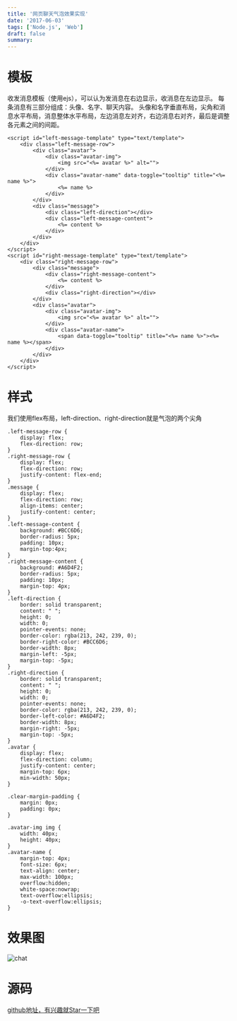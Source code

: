 ```yaml
---
title: '网页聊天气泡效果实现'
date: '2017-06-03'
tags: ['Node.js', 'Web']
draft: false
summary: 
---
```


# 模板
收发消息模板（使用ejs），可以认为发消息在右边显示，收消息在左边显示。
每条消息有三部分组成：头像、名字、聊天内容。
头像和名字垂直布局，尖角和消息水平布局，消息整体水平布局，左边消息左对齐，右边消息右对齐，最后是调整各元素之间的间距。
                            
```
<script id="left-message-template" type="text/template">
    <div class="left-message-row">
        <div class="avatar">
            <div class="avatar-img">
                <img src="<%= avatar %>" alt="">
            </div>
            <div class="avatar-name" data-toggle="tooltip" title="<%= name %>">
                <%= name %>
            </div>
        </div>
        <div class="message">
            <div class="left-direction"></div>
            <div class="left-message-content">
                <%= content %>
            </div>
        </div>
    </div>
</script>
<script id="right-message-template" type="text/template">
    <div class="right-message-row">
        <div class="message">
            <div class="right-message-content">
                <%= content %>
            </div>
            <div class="right-direction"></div>
        </div>
        <div class="avatar">
            <div class="avatar-img">
                <img src="<%= avatar %>" alt="">
            </div>
            <div class="avatar-name">
                <span data-toggle="tooltip" title="<%= name %>"><%= name %></span>
            </div>
        </div>
    </div>
</script>
```

# 样式
我们使用flex布局，left-direction、right-direction就是气泡的两个尖角 
```
.left-message-row {
    display: flex;
    flex-direction: row;
}
.right-message-row {
    display: flex;
    flex-direction: row;
    justify-content: flex-end;
}
.message {
    display: flex;
    flex-direction: row;
    align-items: center;
    justify-content: center;
}
.left-message-content {
    background: #BCC6D6;
    border-radius: 5px;
    padding: 10px;
    margin-top:4px;
}
.right-message-content {
    background: #A6D4F2;
    border-radius: 5px;
    padding: 10px;
    margin-top: 4px;
}
.left-direction {
    border: solid transparent;
    content: " ";
    height: 0;
    width: 0;
    pointer-events: none;
    border-color: rgba(213, 242, 239, 0);
    border-right-color: #BCC6D6;
    border-width: 8px;
    margin-left: -5px;
    margin-top: -5px;
}
.right-direction {
    border: solid transparent;
    content: " ";
    height: 0;
    width: 0;
    pointer-events: none;
    border-color: rgba(213, 242, 239, 0);
    border-left-color: #A6D4F2;
    border-width: 8px;
    margin-right: -5px;
    margin-top: -5px;
}
.avatar {
    display: flex;
    flex-direction: column;
    justify-content: center;
    margin-top: 6px;
    min-width: 50px;
}

.clear-margin-padding {
    margin: 0px;
    padding: 0px;
}

.avatar-img img {
    width: 40px;
    height: 40px;
}
.avatar-name {
    margin-top: 4px;
    font-size: 6px;
    text-align: center;
    max-width: 100px;
    overflow:hidden;
    white-space:nowrap;
    text-overflow:ellipsis;
    -o-text-overflow:ellipsis;
}
```

# 效果图
![chat](/upload/o_1bhmgk9is13ovghb1pqq18g31ugqa.png)

# 源码
[github地址，有兴趣就Star一下吧](https://github.com/tujiaw/NodeChat)